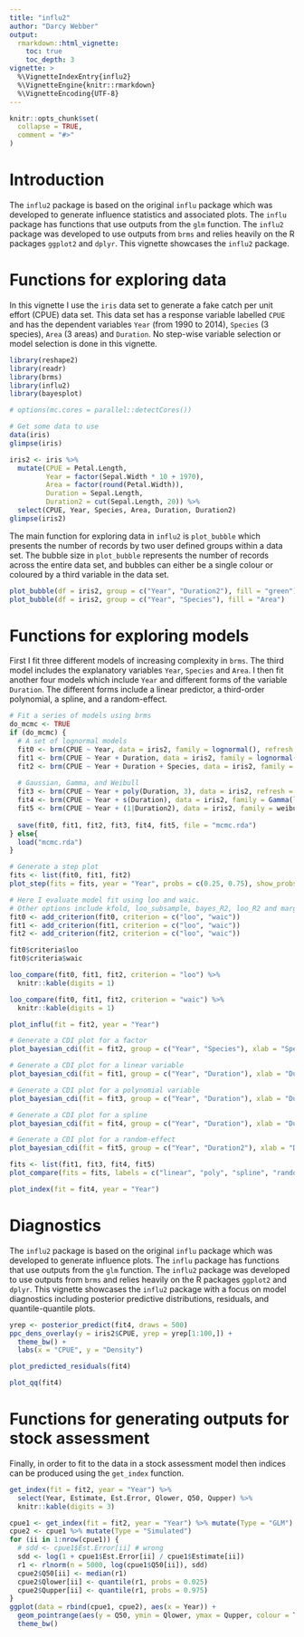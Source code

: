 ```yaml
---
title: "influ2"
author: "Darcy Webber"
output: 
  rmarkdown::html_vignette:
    toc: true
    toc_depth: 3
vignette: >
  %\VignetteIndexEntry{influ2}
  %\VignetteEngine{knitr::rmarkdown}
  %\VignetteEncoding{UTF-8}
---
```


```r
knitr::opts_chunk$set(
  collapse = TRUE,
  comment = "#>"
)
```

# Introduction

The `influ2` package is based on the original `influ` package which was developed to generate influence statistics and associated plots. The `influ` package has functions that use outputs from the `glm` function. The `influ2` package was developed to use outputs from `brms` and relies heavily on the R packages `ggplot2` and `dplyr`. This vignette showcases the `influ2` package.


# Functions for exploring data

In this vignette I use the `iris` data set to generate a fake catch per unit effort (CPUE) data set. This data set has a response variable labelled `CPUE` and has the dependent variables `Year` (from 1990 to 2014), `Species` (3 species), `Area` (3 areas) and `Duration`. No step-wise variable selection or model selection is done in this vignette.

```r
library(reshape2)
library(readr)
library(brms)
library(influ2)
library(bayesplot)

# options(mc.cores = parallel::detectCores())

# Get some data to use
data(iris)
glimpse(iris)

iris2 <- iris %>% 
  mutate(CPUE = Petal.Length, 
         Year = factor(Sepal.Width * 10 + 1970), 
         Area = factor(round(Petal.Width)), 
         Duration = Sepal.Length,
         Duration2 = cut(Sepal.Length, 20)) %>%
  select(CPUE, Year, Species, Area, Duration, Duration2)
glimpse(iris2)
```

The main function for exploring data in `influ2` is `plot_bubble` which presents the number of records by two user defined groups within a data set. The bubble size in `plot_bubble` represents the number of records across the entire data set, and bubbles can either be a single colour or coloured by a third variable in the data set.

```r
plot_bubble(df = iris2, group = c("Year", "Duration2"), fill = "green")
plot_bubble(df = iris2, group = c("Year", "Species"), fill = "Area")
```


# Functions for exploring models

First I fit three different models of increasing complexity in `brms`. The third model includes the explanatory variables `Year`, `Species` and `Area`. I then fit another four models which include `Year` and different forms of the variable `Duration`. The different forms include a linear predictor, a third-order polynomial, a spline, and a random-effect.

```r
# Fit a series of models using brms
do_mcmc <- TRUE
if (do_mcmc) {
  # A set of lognormal models
  fit0 <- brm(CPUE ~ Year, data = iris2, family = lognormal(), refresh = 0)
  fit1 <- brm(CPUE ~ Year + Duration, data = iris2, family = lognormal(), refresh = 0)
  fit2 <- brm(CPUE ~ Year + Duration + Species, data = iris2, family = lognormal(), refresh = 0)
  
  # Gaussian, Gamma, and Weibull
  fit3 <- brm(CPUE ~ Year + poly(Duration, 3), data = iris2, refresh = 0)
  fit4 <- brm(CPUE ~ Year + s(Duration), data = iris2, family = Gamma(link = "log"), refresh = 0)
  fit5 <- brm(CPUE ~ Year + (1|Duration2), data = iris2, family = weibull, refresh = 0)
  
  save(fit0, fit1, fit2, fit3, fit4, fit5, file = "mcmc.rda")
} else{
  load("mcmc.rda")
}
```

```r
# Generate a step plot
fits <- list(fit0, fit1, fit2)
plot_step(fits = fits, year = "Year", probs = c(0.25, 0.75), show_probs = TRUE)
```

```r
# Here I evaluate model fit using loo and waic. 
# Other options include kfold, loo_subsample, bayes_R2, loo_R2 and marglik
fit0 <- add_criterion(fit0, criterion = c("loo", "waic"))
fit1 <- add_criterion(fit1, criterion = c("loo", "waic"))
fit2 <- add_criterion(fit2, criterion = c("loo", "waic"))

fit0$criteria$loo
fit0$criteria$waic
```

```r
loo_compare(fit0, fit1, fit2, criterion = "loo") %>%
  knitr::kable(digits = 1)
```

```r
loo_compare(fit0, fit1, fit2, criterion = "waic") %>%
  knitr::kable(digits = 1)
```

```r
plot_influ(fit = fit2, year = "Year")
```

```r
# Generate a CDI plot for a factor
plot_bayesian_cdi(fit = fit2, group = c("Year", "Species"), xlab = "Species")
```

```r
# Generate a CDI plot for a linear variable
plot_bayesian_cdi(fit = fit1, group = c("Year", "Duration"), xlab = "Duration")

# Generate a CDI plot for a polynomial variable
plot_bayesian_cdi(fit = fit3, group = c("Year", "Duration"), xlab = "Duration")

# Generate a CDI plot for a spline
plot_bayesian_cdi(fit = fit4, group = c("Year", "Duration"), xlab = "Duration")

# Generate a CDI plot for a random-effect
plot_bayesian_cdi(fit = fit5, group = c("Year", "Duration2"), xlab = "Duration")
```

```r
fits <- list(fit1, fit3, fit4, fit5)
plot_compare(fits = fits, labels = c("linear", "poly", "spline", "random-effect"), year = "Year")
```

```r
plot_index(fit = fit4, year = "Year")
```

# Diagnostics

The `influ2` package is based on the original `influ` package which was developed to generate influence plots. The `influ` package has functions that use outputs from the `glm` function. The `influ2` package was developed to use outputs from `brms` and relies heavily on the R packages `ggplot2` and `dplyr`. This vignette showcases the `influ2` package with a focus on model diagnostics including posterior predictive distributions, residuals, and quantile-quantile plots.

```r
yrep <- posterior_predict(fit4, draws = 500)
ppc_dens_overlay(y = iris2$CPUE, yrep = yrep[1:100,]) + 
  theme_bw() +
  labs(x = "CPUE", y = "Density")

plot_predicted_residuals(fit4)

plot_qq(fit4)
```

# Functions for generating outputs for stock assessment

Finally, in order to fit to the data in a stock assessment model then indices can be produced using the `get_index` function.

```r
get_index(fit = fit2, year = "Year") %>%
  select(Year, Estimate, Est.Error, Qlower, Q50, Qupper) %>%
  knitr::kable(digits = 3)
```

```r
cpue1 <- get_index(fit = fit2, year = "Year") %>% mutate(Type = "GLM")
cpue2 <- cpue1 %>% mutate(Type = "Simulated")
for (ii in 1:nrow(cpue1)) {
  # sdd <- cpue1$Est.Error[ii] # wrong
  sdd <- log(1 + cpue1$Est.Error[ii] / cpue1$Estimate[ii])
  r1 <- rlnorm(n = 5000, log(cpue1$Q50[ii]), sdd)
  cpue2$Q50[ii] <- median(r1)
  cpue2$Qlower[ii] <- quantile(r1, probs = 0.025)
  cpue2$Qupper[ii] <- quantile(r1, probs = 0.975)
}
ggplot(data = rbind(cpue1, cpue2), aes(x = Year)) +
  geom_pointrange(aes(y = Q50, ymin = Qlower, ymax = Qupper, colour = Type), position = position_dodge(width = 0.5)) +
  theme_bw()
```
